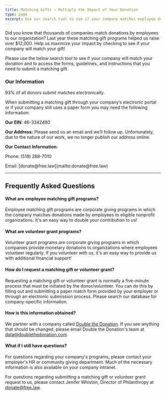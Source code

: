 ```yaml
---
title: Matching Gifts – Multiply the Impact of Your Donation
type: page
excerpt: Use our search tool to see if your company matches employee donations and multiply the impact of your gift.
---
```


<p className="lead">Did you know that thousands of companies match donations by employees to our organization? Last year these matching gift programs helped us raise over $12,000. Help us maximize your impact by checking to see if your company will match your gift!</p>

Please use the below search tool to see if your company will match your donation and to access the forms, guidelines, and instructions that you need to submit a matching gift.

<DoubleTheDonationPlugin/>

### Our Information
93% of all donors submit matches electronically.

When submitting a matching gift through your company’s electronic portal or if your company still uses a paper form you may need the following information:

<strong>Our EIN:</strong> 46-3342480

<strong>Our Address:</strong> Please send us an email and we’ll follow up. Unfortunately, due to the nature of our work, we no longer publish our address online.

<strong>Our Contact Information:</strong>

<p className="my-0">Phone: (518) 288-7010</p>

<p className="my-0">Email: [donate@free.law](mailto:donate@free.law)</p>

---

## Frequently Asked Questions

#### What are employee matching gift programs?

Employee matching gift programs are corporate giving programs in which the company matches donations made by employees to eligible nonprofit organizations. It's an easy way to double your contribution to us!

#### What are volunteer grant programs?

Volunteer grant programs are corporate giving programs in which companies provide monetary donations to organizations where employees volunteer regularly. If you volunteer with us, it's an easy way to provide us with additional financial support!

#### How do I request a matching gift or volunteer grant?

Requesting a matching gift or volunteer grant is normally a five-minute process that must be initiated by the donor/volunteer. You can do this by filling out and submitting a paper match form provided by your employer or through an electronic submission process. Please search our database for company-specific information.

#### How is this information obtained?

We partner with a company called [Double the Donation](https://doublethedonation.com/). If you see anything that should be changed, please email Double the Donation's team at [data@doublethedonation.com](mailto:data@doublethedonation.com).

#### What if I still have questions?

For questions regarding your company's programs, please contact your employer's HR or community giving department. Much of the necessary information is also available on your company intranet.

For questions regarding submitting a matching gift or volunteer grant request to us, please contact Jenifer Whiston, Director of Philanthropy at [donate@free.law](mailto:donate@free.law).
